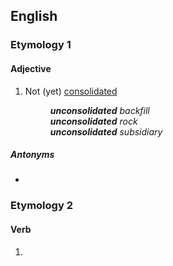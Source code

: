 ==English==

===Etymology 1===
{{prefix|en|un|consolidated}}

====Adjective====
{{en-adj|-}}

# Not (yet) [[consolidated]]
#: '''''unconsolidated''' backfill''
#: '''''unconsolidated''' rock''
#: '''''unconsolidated''' subsidiary''

=====Antonyms=====
* {{l|en|consolidated}}

===Etymology 2===

====Verb====
{{head|en|verb form}}

# {{en-past of|unconsolidate}}